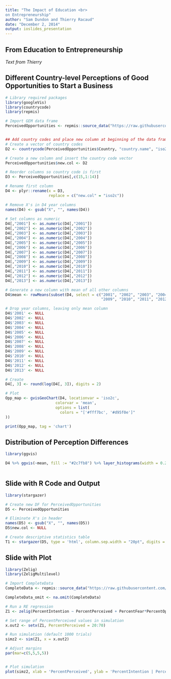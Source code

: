 ```yaml
---
title: "The Impact of Education <br>
on Entrepreneurship"
author: "Sam Dundon and Thierry Racaud"
date: "December 2, 2014"
output: ioslides_presentation
---
```


## From Education to Entrepreneurship

*Text from Thierry*

## Different Country-level Perceptions of Good Opportunities to Start a Business 

```r

# Library required packages
library(googleVis)
library(countrycode)
library(repmis)

# Import GEM data frame
PerceivedOpportunities <- repmis::source_data("https://raw.githubusercontent.com/SamDund/Assign2Education/master/GEMData/PerceivedOpportunities.csv", header = TRUE, cache = FALSE, na.strings = "-")


## Add country codes and place new column at beginning of the data frame
# Create a vector of country codes
D2 <- countrycode(PerceivedOpportunities$Country, "country.name", "iso2c")

# Create a new column and insert the country code vector
PerceivedOpportunities$new.col <- D2

# Reorder columns so country code is first
D3 <- PerceivedOpportunities[,c(15,1:14)]

# Rename first column
D4 <- plyr::rename(x = D3, 
                   replace = c("new.col" = "iso2c"))

# Remove X's in D4 year columns
names(D4) <- gsub("X", "", names(D4))                    
  
# Set columns as numeric
D4[,"2001"] <- as.numeric(D4[,"2001"])
D4[,"2002"] <- as.numeric(D4[,"2002"])
D4[,"2003"] <- as.numeric(D4[,"2003"])
D4[,"2004"] <- as.numeric(D4[,"2004"])
D4[,"2005"] <- as.numeric(D4[,"2005"])
D4[,"2006"] <- as.numeric(D4[,"2006"])
D4[,"2007"] <- as.numeric(D4[,"2007"])
D4[,"2008"] <- as.numeric(D4[,"2008"])
D4[,"2009"] <- as.numeric(D4[,"2009"])
D4[,"2010"] <- as.numeric(D4[,"2010"])
D4[,"2011"] <- as.numeric(D4[,"2011"])
D4[,"2012"] <- as.numeric(D4[,"2012"])
D4[,"2013"] <- as.numeric(D4[,"2013"])

# Generate a new column with mean of all other columns
D4$mean <- rowMeans(subset(D4, select = c("2001", "2002", "2003", "2004", "2005", "2006", "2007", "2008",
                                          "2009", "2010", "2011", "2012", "2013")), na.rm = TRUE)

# Drop year columns, leaving only mean column
D4$'2001' <- NULL
D4$'2002' <- NULL
D4$'2003' <- NULL
D4$'2004' <- NULL
D4$'2005' <- NULL
D4$'2006' <- NULL
D4$'2007' <- NULL
D4$'2008' <- NULL
D4$'2009' <- NULL
D4$'2010' <- NULL
D4$'2011' <- NULL
D4$'2012' <- NULL
D4$'2013' <- NULL

# Create 
D4[, 3] <- round(log(D4[, 3]), digits = 2)
```

```r
# Plot
Opp_map <- gvisGeoChart(D4, locationvar = 'iso2c',
                      colorvar = 'mean',
                      options = list(
                        colors = "['#fff7bc', '#d95f0e']"
))

print(Opp_map, tag = 'chart')

```

## Distribution of Perception Differences
```r
library(ggvis)

D4 %>% ggvis(~mean, fill := "#2c7fb8") %>% layer_histograms(width = 0.2)



```

## Slide with R Code and Output
```r
library(stargazer)

# Create new DF for PerceivedOpportunities
D5 <- PerceivedOpportunities

# Eliminate X's in header
names(D5) <- gsub("X", "", names(D5))  
D5$new.col <- NULL

# Create descriptive statistics table
T1 <- stargazer(D5, type = 'html', column.sep.width = "20pt", digits = 2)
```
## Slide with Plot

```r

library(Zelig)
library(ZeligMultilevel)

# Import CompleteData
CompleteData <- repmis::source_data("https://raw.githubusercontent.com/SamDund/Assign2Education/master/GEMData/CompleteData.csv", header = TRUE)

CompleteData_omit <- na.omit(CompleteData)

# Run a RE regression
Z1 <- zelig(PercentIntention ~ PercentPerceived + PercentFear*PercentOpportunities + WayofTeach, data = CompleteData_omit, model = "ls")

# Set range of PercentPerceived values in simulation
x.out2 <- setx(Z1, PercentPerceived = 20:70)

# Run simulation (default 1000 trials)
simz2 <- sim(Z1, x = x.out2)

# Adjust margins
par(mar=c(5,5,5,5))



```

```r
# Plot simulation
plot(simz2, xlab = 'PercentPerceived', ylab = 'PercentIntention | PercentPerceived')
```


